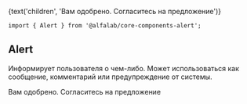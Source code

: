 


<Meta
    title='Компоненты'
    component={Alert}
/>


<!-- Canvas -->

<Story name='Alert'>
    <Alert
        view={select('view', ['common', 'negative', 'positive', 'attention'], 'common')}
        title={text('title', '')}
        hasCloser={boolean('hasCloser', false)}
    >
        {text('children', 'Вам одобрено. Согласитесь на предложение')}
    </Alert>
</Story>


<!-- Docs -->

<ComponentHeader
    name='Alert'
    version={version}
    package='@alfalab/core-components-alert'
    stage={1}
/>

```tsx
import { Alert } from '@alfalab/core-components-alert';
```

## Alert

Информирует пользователя о чем-либо. Может использоваться как сообщение, комментарий или предупреждение от системы.

<Alert>
    Вам одобрено. Согласитесь на предложение
</Alert>

<Props of={Alert} />
